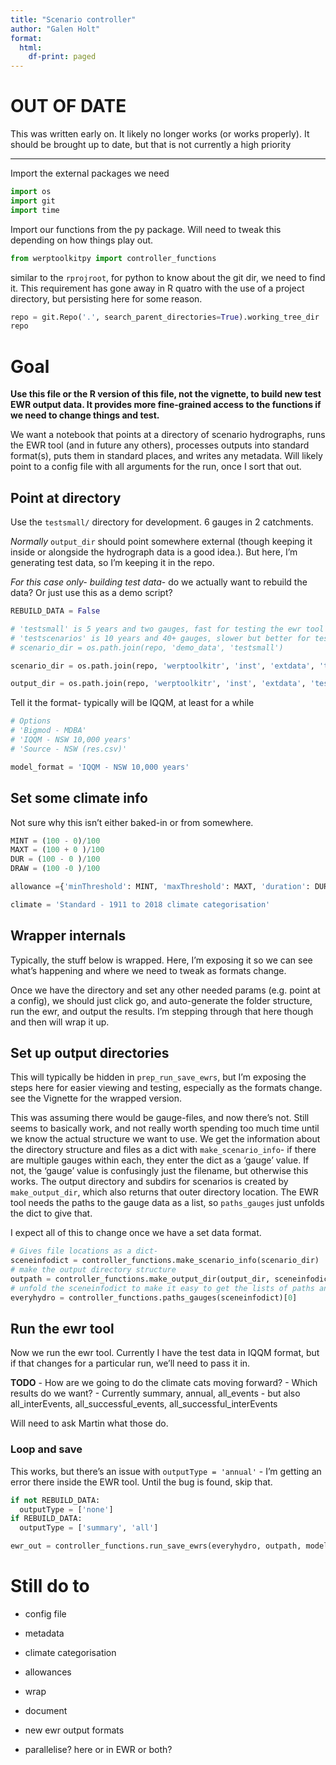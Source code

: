```yaml
---
title: "Scenario controller"
author: "Galen Holt"
format:
  html:
    df-print: paged
---
```


# OUT OF DATE

This was written early on. It likely no longer works (or works properly). It should be brought up to date, but that is not currently a high priority

------------------------------------------------------------------------

Import the external packages we need

```python
import os
import git
import time
```

Import our functions from the py package. Will need to tweak this depending on how things play out.

```python
from werptoolkitpy import controller_functions
```

similar to the `rprojroot`, for python to know about the git dir, we need to find it. This requirement has gone away in R quatro with the use of a project directory, but persisting here for some reason.

```python
repo = git.Repo('.', search_parent_directories=True).working_tree_dir
repo
```

# Goal

**Use this file or the R version of this file, not the vignette, to build new test EWR output data. It provides more fine-grained access to the functions if we need to change things and test.**

We want a notebook that points at a directory of scenario hydrographs, runs the EWR tool (and in future any others), processes outputs into standard format(s), puts them in standard places, and writes any metadata. Will likely point to a config file with all arguments for the run, once I sort that out.

## Point at directory

Use the `testsmall/` directory for development. 6 gauges in 2 catchments.

*Normally* `output_dir` should point somewhere external (though keeping it inside or alongside the hydrograph data is a good idea.). But here, I'm generating test data, so I'm keeping it in the repo.

*For this case only- building test data*- do we actually want to rebuild the data? Or just use this as a demo script?

```python
REBUILD_DATA = False
```

```python
# 'testsmall' is 5 years and two gauges, fast for testing the ewr tool
# 'testscenarios' is 10 years and 40+ gauges, slower but better for testing whole toolkit, especially aggregation
# scenario_dir = os.path.join(repo, 'demo_data', 'testsmall')

scenario_dir = os.path.join(repo, 'werptoolkitr', 'inst', 'extdata', 'testsmall')

output_dir = os.path.join(repo, 'werptoolkitr', 'inst', 'extdata', 'testsmall')
```

Tell it the format- typically will be IQQM, at least for a while

```python
# Options
# 'Bigmod - MDBA'
# 'IQQM - NSW 10,000 years'
# 'Source - NSW (res.csv)'

model_format = 'IQQM - NSW 10,000 years'
```

## Set some climate info

Not sure why this isn't either baked-in or from somewhere.

```python
MINT = (100 - 0)/100
MAXT = (100 + 0 )/100
DUR = (100 - 0 )/100
DRAW = (100 -0 )/100

allowance ={'minThreshold': MINT, 'maxThreshold': MAXT, 'duration': DUR, 'drawdown': DRAW}

climate = 'Standard - 1911 to 2018 climate categorisation'
```

## Wrapper internals

Typically, the stuff below is wrapped. Here, I'm exposing it so we can see what's happening and where we need to tweak as formats change.

Once we have the directory and set any other needed params (e.g. point at a config), we should just click go, and auto-generate the folder structure, run the ewr, and output the results. I'm stepping through that here though and then will wrap it up.

## Set up output directories

This will typically be hidden in `prep_run_save_ewrs`, but I'm exposing the steps here for easier viewing and testing, especially as the formats change. see the Vignette for the wrapped version.

This was assuming there would be gauge-files, and now there's not. Still seems to basically work, and not really worth spending too much time until we know the actual structure we want to use. We get the information about the directory structure and files as a dict with `make_scenario_info`- if there are multiple gauges within each, they enter the dict as a 'gauge' value. If not, the 'gauge' value is confusingly just the filename, but otherwise this works. The output directory and subdirs for scenarios is created by `make_output_dir`, which also returns that outer directory location. The EWR tool needs the paths to the gauge data as a list, so `paths_gauges` just unfolds the dict to give that.

I expect all of this to change once we have a set data format.

```python
# Gives file locations as a dict- 
sceneinfodict = controller_functions.make_scenario_info(scenario_dir)
# make the output directory structure
outpath = controller_functions.make_output_dir(output_dir, sceneinfodict)
# unfold the sceneinfodict to make it easy to get the lists of paths and gauges
everyhydro = controller_functions.paths_gauges(sceneinfodict)[0]
```

## Run the ewr tool

Now we run the ewr tool. Currently I have the test data in IQQM format, but if that changes for a particular run, we'll need to pass it in.

**TODO** - How are we going to do the climate cats moving forward? - Which results do we want? - Currently summary, annual, all_events - but also all_interEvents, all_successful_events, all_successful_interEvents

Will need to ask Martin what those do.

### Loop and save

This works, but there's an issue with `outputType = 'annual'` - I'm getting an error there inside the EWR tool. Until the bug is found, skip that.

```python
if not REBUILD_DATA:
  outputType = ['none']
if REBUILD_DATA:
  outputType = ['summary', 'all']

ewr_out = controller_functions.run_save_ewrs(everyhydro, outpath, model_format = model_format, allowance = allowance, climate = climate, outputType = outputType, datesuffix = False, returnType = ['summary', 'all'])
```

# Still do to

-   config file

-   metadata

-   climate categorisation

-   allowances

-   wrap

-   document

-   new ewr output formats

-   parallelise? here or in EWR or both?
